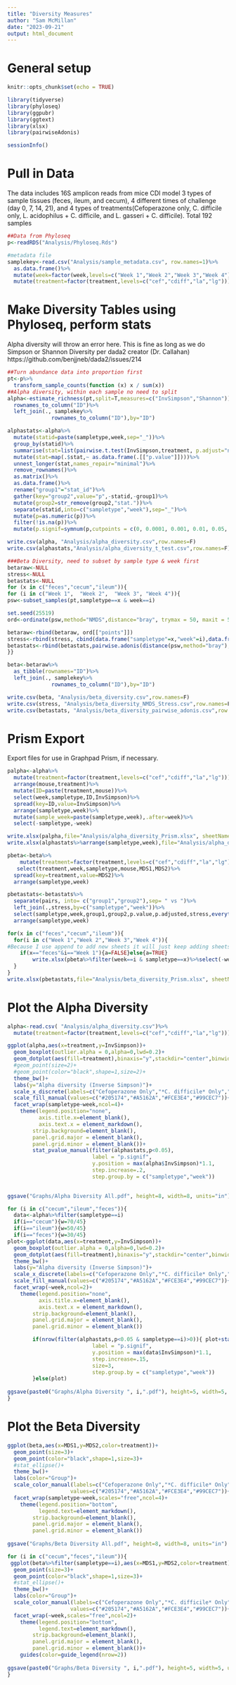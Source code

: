 ```yaml
---
title: "Diversity Measures"
author: "Sam McMillan"
date: "2023-09-21"
output: html_document
---
```


# General setup

```r
knitr::opts_chunk$set(echo = TRUE)

library(tidyverse)
library(phyloseq)
library(ggpubr)
library(ggtext)
library(xlsx)
library(pairwiseAdonis)

sessionInfo()
```

# Pull in Data

The data includes 16S amplicon reads from mice CDI model 3 types of sample tissues (feces, ileum, and cecum), 4 different times of challenge (day 0, 7, 14, 21), and 4 types of treatments(Cefoperazone only, C. difficile only, L. acidophilus + C. difficile, and L. gasseri + C. difficile). Total 192 samples
```r
##Data from Phyloseq
p<-readRDS("Analysis/Phyloseq.Rds")

#metadata file
samplekey<-read.csv("Analysis/sample_metadata.csv", row.names=1)%>%
  as.data.frame()%>%
  mutate(week=factor(week,levels=c("Week 1","Week 2","Week 3","Week 4")))%>%
  mutate(treatment=factor(treatment,levels=c("cef","cdiff","la","lg")))
```
# Make Diversity Tables using Phyloseq, perform stats 
Alpha diversity will throw an error here. This is fine as long as we do Simpson or Shannon Diversity per dada2 creator (Dr. Callahan) https://github.com/benjjneb/dada2/issues/214
```r
##Turn abundance data into proportion first
pt<-p%>%
  transform_sample_counts(function (x) x / sum(x))
##Alpha diversity, within each sample no need to split
alpha<-estimate_richness(pt,split=T,measures=c("InvSimpson","Shannon"))%>%
  rownames_to_column("ID")%>%
  left_join(., samplekey%>%
              rownames_to_column("ID"),by="ID")

alphastats<-alpha%>% 
  mutate(statid=paste(sampletype,week,sep="_"))%>%
  group_by(statid)%>%
  summarise(stat=list(pairwise.t.test(InvSimpson,treatment, p.adjust="none")))%>%
  mutate(stat=map(.$stat,~ as.data.frame(.[["p.value"]])))%>%
  unnest_longer(stat,names_repair="minimal")%>%
  remove_rownames()%>%
  as.matrix()%>%
  as.data.frame()%>%
  rename("group1"="stat_id")%>%
  gather(key="group2",value="p",-statid,-group1)%>%
  mutate(group2=str_remove(group2,"stat."))%>%
  separate(statid,into=c("sampletype","week"),sep="_")%>%
  mutate(p=as.numeric(p))%>%
  filter(!is.na(p))%>%
  mutate(p.signif=symnum(p,cutpoints = c(0, 0.0001, 0.001, 0.01, 0.05, 1), symbols = c("****", "***", "**", "*", "")))

write.csv(alpha, "Analysis/alpha_diversity.csv",row.names=F)
write.csv(alphastats,"Analysis/alpha_diversity_t_test.csv",row.names=F)

###Beta Diversity, need to subset by sample type & week first
betaraw<-NULL
stress<-NULL
betastats<-NULL
for (x in c("feces","cecum","ileum")){
for (i in c("Week 1",  "Week 2",  "Week 3", "Week 4")){
psw<-subset_samples(pt,sampletype==x & week==i)

set.seed(25519)
ord<-ordinate(psw,method="NMDS",distance="bray", trymax = 50, maxit = 5)

betaraw<-rbind(betaraw, ord[["points"]])
stress<-rbind(stress, cbind(data.frame("sampletype"=x,"week"=i),data.frame("stress"=ord[["stress"]])))
betastats<-rbind(betastats,pairwise.adonis(distance(psw,method="bray"),sample_data(psw)$treatment,p.adjust.m='fdr')%>%mutate("sampletype"=x,"week"=i))
}}

beta<-betaraw%>%
  as_tibble(rownames="ID")%>%
  left_join(., samplekey%>%
              rownames_to_column("ID"),by="ID")

write.csv(beta, "Analysis/beta_diversity.csv",row.names=F)
write.csv(stress, "Analysis/beta_diversity_NMDS_Stress.csv",row.names=F)
write.csv(betastats, "Analysis/beta_diversity_pairwise_adonis.csv",row.names=F)

```
# Prism Export
Export files for use in Graphpad Prism, if necessary.

```r
palpha<-alpha%>%
  mutate(treatment=factor(treatment,levels=c("cef","cdiff","la","lg")))%>%
  arrange(mouse,treatment)%>%
  mutate(ID=paste(treatment,mouse))%>%
  select(week,sampletype,ID,InvSimpson)%>%
  spread(key=ID,value=InvSimpson)%>%
  arrange(sampletype,week)%>%
  mutate(sample_week=paste(sampletype,week),.after=week)%>%
  select(-sampletype,-week)

write.xlsx(palpha,file="Analysis/alpha_diversity_Prism.xlsx", sheetName = "InvSimpson",row.names=F)
write.xlsx(alphastats%>%arrange(sampletype,week),file="Analysis/alpha_diversity_Prism.xlsx", sheetName = "T.test_no.adj",row.names=F,append=T)

pbeta<-beta%>%
    mutate(treatment=factor(treatment,levels=c("cef","cdiff","la","lg")))%>%
   select(treatment,week,sampletype,mouse,MDS1,MDS2)%>%
  spread(key=treatment,value=MDS2)%>%
  arrange(sampletype,week)

pbetastats<-betastats%>%
  separate(pairs, into= c("group1","group2"),sep= " vs ")%>%
  left_join(.,stress,by=c("sampletype","week"))%>%
  select(sampletype,week,group1,group2,p.value,p.adjusted,stress,everything())%>%
  arrange(sampletype,week)

for(x in c("feces","cecum","ileum")){
  for(i in c("Week 1","Week 2","Week 3","Week 4")){
#Because I use append to add new sheets it will just keep adding sheets every time I re-run this chunk, so lets not append the first time
    if(x=="feces"&i=="Week 1"){a=FALSE}else{a=TRUE}
        write.xlsx(pbeta%>%filter(week==i & sampletype==x)%>%select(-week,-sampletype)%>%as.data.frame(),file="Analysis/beta_diversity_Prism.xlsx", sheetName = paste(i,x),append=a, row.names=F)
  }
}
write.xlsx(pbetastats,file="Analysis/beta_diversity_Prism.xlsx", sheetName = "Pairwise.Adonis_Bonferroni",append=T, row.names=F)


```
# Plot the Alpha Diversity
```r
alpha<-read.csv( "Analysis/alpha_diversity.csv")%>%
  mutate(treatment=factor(treatment,levels=c("cef","cdiff","la","lg")))

ggplot(alpha,aes(x=treatment,y=InvSimpson))+
  geom_boxplot(outlier.alpha = 0,alpha=0,lwd=0.2)+
  geom_dotplot(aes(fill=treatment),binaxis="y",stackdir="center",binwidth=2,dotsize=1.5,stackratio=2)+
  #geom_point(size=2)+
  #geom_point(color="black",shape=1,size=2)+
  theme_bw()+
  labs(y="Alpha diversity (Inverse Simpson)")+
  scale_x_discrete(labels=c("Cefoperazone Only","*C. difficile* Only","*L. acidophilus* + *C. difficile*","*L. gasseri* + *C. difficile*"),guide=guide_axis(angle=45))+
  scale_fill_manual(values=c("#205174","#A5162A","#FCE3E4","#99CEC7"))+
  facet_wrap(sampletype~week,ncol=4)+
    theme(legend.position="none",
          axis.title.x=element_blank(),
          axis.text.x = element_markdown(),
        strip.background=element_blank(),
        panel.grid.major = element_blank(),
        panel.grid.minor = element_blank())+
        stat_pvalue_manual(filter(alphastats,p<0.05), 
                           label = "p.signif", 
                           y.position = max(alpha$InvSimpson)*1.1,
                           step.increase=.2,
                           step.group.by = c("sampletype","week"))

  
ggsave("Graphs/Alpha Diversity All.pdf", height=8, width=8, units="in")

for (i in c("cecum","ileum","feces")){
  data<-alpha%>%filter(sampletype==i)
  if(i=="cecum"){w=70/45}
  if(i=="ileum"){w=50/45}
  if(i=="feces"){w=30/45}
plot<-ggplot(data,aes(x=treatment,y=InvSimpson))+
  geom_boxplot(outlier.alpha = 0,alpha=0,lwd=0.2)+
  geom_dotplot(aes(fill=treatment),binaxis="y",stackdir="center",binwidth=2,dotsize=w,stackratio=2)+
  theme_bw()+
  labs(y="Alpha diversity (Inverse Simpson)")+
  scale_x_discrete(labels=c("Cefoperazone Only","*C. difficile* Only","*L. acidophilus* + *C. difficile*","*L. gasseri* + *C. difficile*"),guide=guide_axis(angle=45))+
  scale_fill_manual(values=c("#205174","#A5162A","#FCE3E4","#99CEC7"))+
  facet_wrap(~week,ncol=2)+
    theme(legend.position="none",
          axis.title.x=element_blank(),
          axis.text.x = element_markdown(),
        strip.background=element_blank(),
        panel.grid.major = element_blank(),
        panel.grid.minor = element_blank())

        if(nrow(filter(alphastats,p<0.05 & sampletype==i)>0)){ plot+stat_pvalue_manual(filter(alphastats,p<0.05 & sampletype==i), 
                           label = "p.signif", 
                           y.position = max(data$InvSimpson)*1.1,
                           step.increase=.15,
                           size=3,
                           step.group.by = c("sampletype","week"))
        }else(plot)
  
ggsave(paste0("Graphs/Alpha Diversity ", i,".pdf"), height=5, width=5, units="in") 
}
```
# Plot the Beta Diversity
```r

ggplot(beta,aes(x=MDS1,y=MDS2,color=treatment))+
  geom_point(size=3)+
  geom_point(color="black",shape=1,size=3)+
  #stat_ellipse()+
  theme_bw()+
  labs(color="Group")+
  scale_color_manual(labels=c("Cefoperazone Only","*C. difficile* Only","*L. acidophilus* + *C. difficile*","*L. gasseri* + *C. difficile*"),
                    values=c("#205174","#A5162A","#FCE3E4","#99CEC7"))+
  facet_wrap(sampletype~week,scales="free",ncol=4)+
    theme(legend.position="bottom",
          legend.text=element_markdown(),
        strip.background=element_blank(),
        panel.grid.major = element_blank(),
        panel.grid.minor = element_blank())
  
ggsave("Graphs/Beta Diversity All.pdf", height=8, width=8, units="in")

for (i in c("cecum","feces","ileum")){
 ggplot(beta%>%filter(sampletype==i),aes(x=MDS1,y=MDS2,color=treatment))+
  geom_point(size=3)+
  geom_point(color="black",shape=1,size=3)+
  #stat_ellipse()+
  theme_bw()+
  labs(color="Group")+
  scale_color_manual(labels=c("Cefoperazone Only","*C. difficile* Only","*L. acidophilus* + *C. difficile*","*L. gasseri* + *C. difficile*"),
                    values=c("#205174","#A5162A","#FCE3E4","#99CEC7"))+
  facet_wrap(~week,scales="free",ncol=2)+
    theme(legend.position="bottom",
          legend.text=element_markdown(),
        strip.background=element_blank(),
        panel.grid.major = element_blank(),
        panel.grid.minor = element_blank())+
    guides(color=guide_legend(nrow=2))
  
ggsave(paste0("Graphs/Beta Diversity ", i,".pdf"), height=5, width=5, units="in") 
}
```


